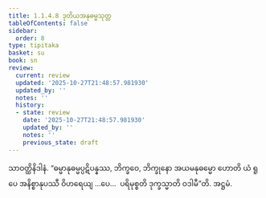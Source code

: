 ```yaml
---
title: 1.1.4.8 ဒုတိယအနုဓမ္မသုတ္တ
tableOfContents: false
sidebar:
  order: 8
type: tipitaka
basket: su
book: sn
review:
  current: review
  updated: '2025-10-27T21:48:57.981930'
  updated_by: ''
  notes: ''
  history:
  - state: review
    date: '2025-10-27T21:48:57.981930'
    updated_by: ''
    notes: ''
    previous_state: draft
---
```



<ReviewStatus review={frontmatter.review} showDetails={true} />

<HypothesisAnnotation frontmatter={frontmatter} />

<DynamicBreadcrumb />

<Division number="40" book="sn" e="ch" v="18" p="285">

<Paragraph number="183" book="sn">
သာဝတ္ထိနိဒါနံ. “ဓမ္မာနုဓမ္မပ္ပဋိပန္နဿ, ဘိက္ခဝေ, ဘိက္ခုနော အယမနုဓမ္မော ဟောတိ ယံ ရူပေ အနိစ္စာနုပဿီ ဝိဟရေယျ …ပေ…  ပရိမုစ္စတိ ဒုက္ခသ္မာတိ ဝဒါမီ”တိ.

</Paragraph>
</Division>

<Paragraph number="184" type="center" book="sn">
အဋ္ဌမံ.
</Paragraph>